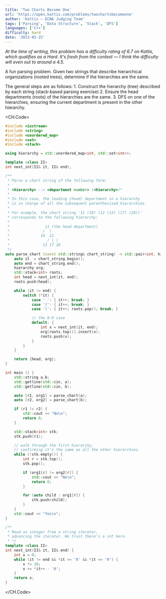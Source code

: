 ```yaml
---
title: 'Two Charts Become One'
url: 'https://open.kattis.com/problems/twochartsbecomeone'
author: 'Kattis — ECNA Judging Team'
tags: ['Parsing', 'Data Structure', 'Stack', 'DFS'] 
languages: ['C++']
difficulty: hard
date: '2023-02-25'
---
```


*At the time of writing, this problem has a difficulty rating of 6.7 on Kattis, which qualifies as a Hard. It's fresh from the contest — I think the difficulty will even out to around a 4.5.*

A fun parsing problem. Given two strings that describe hierarchical organizations (rooted trees), determine if the hierarchies are the same.

The general steps are as follows:
	1. Construct the hierarchy (tree) described by each string (stack-based parsing exercise)
	2. Ensure the head departments (roots) of the hierarchies are the same.
	3. DFS on one of the hierarchies, ensuring the current department is present in the other hierarchy.

<CH.Code>

```cpp 
#include <iostream>
#include <string>
#include <unordered_map>
#include <set>
#include <stack>

using hierarchy = std::unordered_map<int, std::set<int>>;

template <class II>
int next_int(II& it, II& end);

/**
 * Parse a chart string of the following form:
 * 
 * <hierarchy> ::= <department number> (<hierarchy>)*
 * 
 * In this case, the leading (head) department in a hierarchy
 * is in charge of all the subsequent parenthesised hierarchies.
 * 
 * For example, the chart string '11 (10) (12 (13) (17) (28))'
 * corresponds to the following hierarchy:
 * 
 *                11 (the head department)
 *               /  \
 *              10  12
 *                 / | \ 
 *               13 17 28
 */
auto parse_chart (const std::string& chart_string) -> std::pair<int, hierarchy> {
    auto it  = chart_string.begin();
    auto end = chart_string.end();
    hierarchy org;
    std::stack<int> roots;
    int head = next_int(it, end);
    roots.push(head);

    while (it != end) {
        switch (*it) {
            case ' ': { it++; break; }
            case '(': { it++; break; }
            case ')': { it++; roots.pop(); break; }

            // the 0-9 case
            default: {
                int x = next_int(it, end);
                org[roots.top()].insert(x);
                roots.push(x);
            }
        }
    }

    return {head, org};
}

int main () {
    std::string a,b;
    std::getline(std::cin, a);
    std::getline(std::cin, b);

    auto [r1, org1] = parse_chart(a);
    auto [r2, org2] = parse_chart(b);

    if (r1 != r2) {
        std::cout << "No\n";
        return 0;
    }

    std::stack<int> stk;
    stk.push(r1);

    // walk through the first hierarchy,
    // confirming it's the same as all the other hierarchies.
    while (!stk.empty()) {
        int r = stk.top();
        stk.pop();

        if (org1[r] != org2[r]) {
            std::cout << "No\n";
            return 0;
        }

        for (auto child : org1[r]) {
            stk.push(child);
        }
    }
    std::cout << "Yes\n";
}

/**
 * Read an integer from a string iterator,
 * advancing the iterator. We trust there's a int here.
 * */
template <class II>
int next_int(II& it, II& end) {
    int x = 0;
    while (it != end && *it >= '0' && *it <= '9') {
        x *= 10;
        x += *it++ - '0';
    }
    return x;
}
```

</CH.Code>
